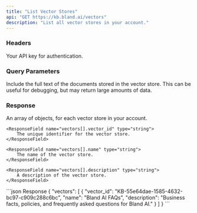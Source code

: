 ```yaml
---
title: "List Vector Stores"
api: "GET https://kb.bland.ai/vectors"
description: "List all vector stores in your account."
---
```


### Headers

<ParamField header="authorization" type="string" required>
  Your API key for authentication.
</ParamField>

### Query Parameters

<ParamField query="include_text" type="boolean" default={false}>
    Include the full text of the documents stored in the vector store. This can be useful for debugging, but may return large amounts of data.
</ParamField>

### Response

<ResponseField name="vectors" type="array">
    An array of objects, for each vector store in your account.

    <ResponseField name="vectors[].vector_id" type="string">
        The unique identifier for the vector store.
    </ResponseField>

    <ResponseField name="vectors[].name" type="string">
        The name of the vector store.
    </ResponseField>

    <ResponseField name="vectors[].description" type="string">
        A description of the vector store.
    </ResponseField>
</ResponseField>


<ResponseExample>
```json Response
{
    "vectors": [
        {
            "vector_id": "KB-55e64dae-1585-4632-bc97-c909c288c6bc",
            "name": "Bland AI FAQs",
            "description": "Business facts, policies, and frequently asked questions for Bland AI."
        }
    ]
}
```
</ResponseExample>








